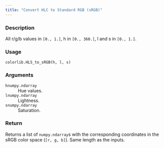 ```yaml
---
title: "Convert HLC to Standard RGB (sRGB)"
---
```


### Description

All r/g/b values in `[0., 1.]`, h in `[0., 360.]`, l and s in `[0., 1.]`.

### Usage

<pre><code class='language-python'>colorlib.HLS_to_sRGB(h, l, s)</code></pre>

### Arguments

<dl class="pyp-list param-list">
  <dt style = "white-space: nowrap; font-family: monospace; vertical-align: top">
   <code id="colorspace.colorlib.colorlib.HLS_to_sRGB:h">h</code><code class="argument-class">numpy.ndarray</code>
  </dt>
 <dd>Hue values.</dd>
  <dt style = "white-space: nowrap; font-family: monospace; vertical-align: top">
   <code id="colorspace.colorlib.colorlib.HLS_to_sRGB:l">l</code><code class="argument-class">numpy.ndarray</code>
  </dt>
 <dd>Lightness.</dd>
  <dt style = "white-space: nowrap; font-family: monospace; vertical-align: top">
   <code id="colorspace.colorlib.colorlib.HLS_to_sRGB:s">s</code><code class="argument-class">numpy.ndarray</code>
  </dt>
 <dd>Saturation.</dd>
</dl>

### Return

Returns a list of `numpy.ndarray`s with the corresponding
coordinates in the sRGB color space (`[r, g, b]`). Same length as
the inputs.

